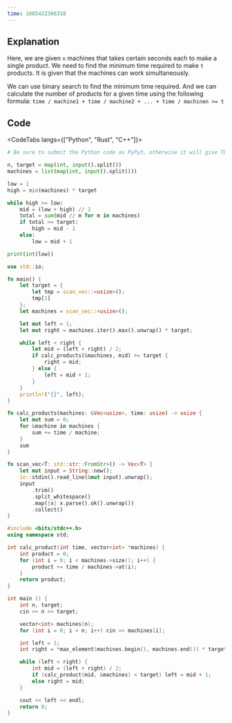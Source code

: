```yaml
---
time: 1685422366318
---
```


## Explanation

Here, we are given `n` machines that takes certain seconds each to make a single product. We need to find the minimum time required to make `t` products. It is given that the machines can work simultaneously.

We can use binary search to find the minimum time required. And we can calculate the number of products for a given time using the following formula: `time / machine1 + time / machine2 + ... + time / machinen >= t`

## Code

<CodeTabs langs={["Python", "Rust", "C++"]}>

```python
# Be sure to submit the Python code as PyPy3, otherwise it will give TLE.

n, target = map(int, input().split())
machines = list(map(int, input().split()))

low = 1
high = min(machines) * target

while high >= low:
    mid = (low + high) // 2
    total = sum(mid // m for m in machines)
    if total >= target:
        high = mid - 1
    else:
        low = mid + 1

print(int(low))
```

```rust
use std::io;

fn main() {
    let target = {
        let tmp = scan_vec::<usize>();
        tmp[1]
    };
    let machines = scan_vec::<usize>();

    let mut left = 1;
    let mut right = machines.iter().max().unwrap() * target;

    while left < right {
        let mid = (left + right) / 2;
        if calc_products(&machines, mid) >= target {
            right = mid;
        } else {
            left = mid + 1;
        }
    }
    println!("{}", left);
}

fn calc_products(machines: &Vec<usize>, time: usize) -> usize {
    let mut sum = 0;
    for &machine in machines {
        sum += time / machine;
    }
    sum
}

fn scan_vec<T: std::str::FromStr>() -> Vec<T> {
    let mut input = String::new();
    io::stdin().read_line(&mut input).unwrap();
    input
        .trim()
        .split_whitespace()
        .map(|x| x.parse().ok().unwrap())
        .collect()
}
```

```cpp
#include <bits/stdc++.h>
using namespace std;

int calc_product(int time, vector<int> *machines) {
    int product = 0;
    for (int i = 0; i < machines->size(); i++) {
        product += time / machines->at(i);
    }
    return product;
}

int main () {
    int n, target;
    cin >> n >> target;

    vector<int> machines(n);
    for (int i = 0; i < n; i++) cin >> machines[i];

    int left = 1;
    int right = *max_element(machines.begin(), machines.end()) * target;

    while (left < right) {
        int mid = (left + right) / 2;
        if (calc_product(mid, &machines) < target) left = mid + 1;
        else right = mid;
    }

    cout << left << endl;
    return 0;
}
```

</CodeTabs>
